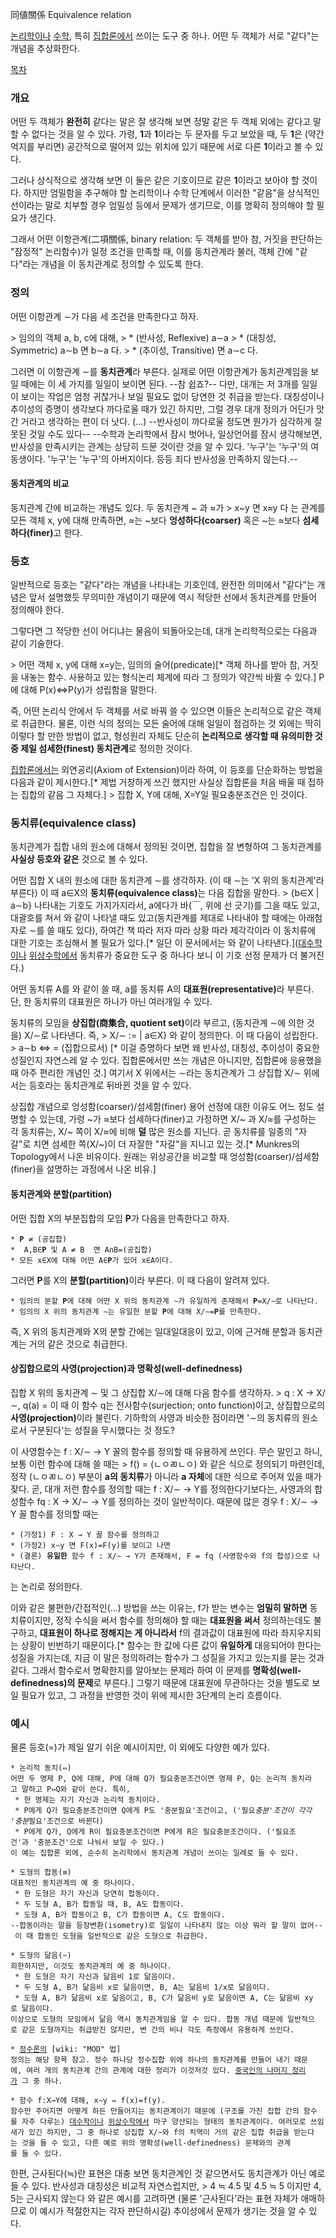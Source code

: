 同値關係
Equivalence relation


[[논리학]]이나 [[수학]], 특히 [[집합론]]에서 쓰이는 도구 중 하나. 어떤 두 객체가 서로 "같다"는 개념을 추상화한다.

[[목차]]

=== 개요 ===
어떤 두 객체가 '''완전히''' 같다는 말은 잘 생각해 보면 정말 같은 두 객체 외에는 같다고 말할 수 없다는 것을 알 수 있다. 가령, '''1'''과 '''1'''이라는 두 문자를 두고 보았을 때, 두 '''1'''은 (약간 억지를 부리면) 공간적으로 떨어져 있는 위치에 있기 때문에 서로 다른 '''1'''이라고 볼 수 있다.

그러나 상식적으로 생각해 보면 이 둘은 같은 기호이므로 같은 '''1'''이라고 보아야 할 것이다. 하지만 엄밀함을 추구해야 할 논리학이나 수학 단계에서 이러한 "같음"을 상식적인 선이라는 말로 치부할 경우 엄밀성 등에서 문제가 생기므로, 이를 명확히 정의해야 할 필요가 생긴다.

그래서 어떤 이항관계(二項關係, binary relation: 두 객체를 받아 참, 거짓을 판단하는 "잠정적" 논리함수)가 일정 조건을 만족할 때, 이를 동치관계라 불러, 객체 간에 "같다"라는 개념을 이 동치관계로 정의할 수 있도록 한다.

=== 정의 ===
어떤 이항관계 ∼가 다음 세 조건을 만족한다고 하자.

> 임의의 객체 a, b, c에 대해,
> * (반사성, Reflexive) a∼a
> * (대칭성, Symmetric) a∼b 면 b∼a 다.
> * (추이성, Transitive) {{{[ a∼b 및 b∼c ]}}} 면 a∼c 다.

그러면 이 이항관계 ∼를 '''동치관계'''라 부른다. 실제로 어떤 이항관계가 동치관계임을 보일 때에는 이 세 가지를 일일이 보이면 된다. --참 쉽죠?-- 다만, 대개는 저 3개를 일일이 보이는 작업은 엄청 귀찮거나 보일 필요도 없이 당연한 것 취급을 받는다. 대칭성이나 추이성의 증명이 생각보다 까다로울 때가 있긴 하지만, 그럴 경우 대개 정의가 어딘가 맛간 거라고 생각하는 편이 더 낫다. (...) --반사성이 까다로울 정도면 뭔가가 심각하게 잘못된 것일 수도 있다--
--수학과 논리학에서 잠시 벗어나, 일상언어를 잠시 생각해보면, 반사성을 만족시키는 관계는 상당히 드문 것이란 것을 알 수 있다. '누구'는 '누구'의 여동생이다. '누구'는 '누구'의 아버지이다. 등등 죄다 반사성을 만족하지 않는다.--

==== 동치관계의 비교 ====
동치관계 간에 비교하는 개념도 있다. 두 동치관계 ~ 과 ≈가
> x~y 면 x≈y 다
는 관계를 모든 객체 x, y에 대해 만족하면, ≈는 ~보다 '''엉성하다(coarser)''' 혹은 ~는 ≈보다 '''섬세하다(finer)'''고 한다.

=== 등호 ===
일반적으로 등호는 "같다"라는 개념을 나타내는 기호인데, 완전한 의미에서 "같다"는 개념은 앞서 설명했듯 무의미한 개념이기 때문에 역시 적당한 선에서 동치관계를 만들어 정의해야 한다.

그렇다면 그 적당한 선이 어디냐는 물음이 되돌아오는데, 대개 논리학적으로는 다음과 같이 기술한다.

> 어떤 객체 x, y에 대해 x=y는, 임의의 술어(predicate)[* 객체 하나를 받아 참, 거짓을 내놓는 함수. 사용하고 있는 형식논리 체계에 따라 그 정의가 약간씩 바뀔 수 있다.] P에 대해 P(x)⇔P(y)가 성립함을 말한다.

즉, 어떤 논리식 안에서 두 객체를 서로 바꿔 쓸 수 있으면 이들은 논리적으로 같은 객체로 취급한다. 물론, 이런 식의 정의는 모든 술어에 대해 일일이 점검하는 것 외에는 딱히 이렇다 할 만한 방법이 없고, 형성원리 자체도 단순히 '''논리적으로 생각할 때 유의미한 것 중 제일 섬세한(finest) 동치관계'''로 정의한 것이다.

[[집합론]]에서는 외연공리(Axiom of Extension)이라 하여, 이 등호를 단순화하는 방법을 다음과 같이 제시한다.[* 제법 거창하게 쓰긴 했지만 사실상 집합론을 처음 배울 때 접하는 집합의 같음 그 자체다.]
> 집합 X, Y에 대해, X=Y일 필요충분조건은 {{{[ 모든 객체 w에 대해 [ w∈X ⇔ w∈Y ] ]}}} 인 것이다.

=== 동치류(equivalence class) ===
동치관계가 집합 내의 원소에 대해서 정의된 것이면, 집합을 잘 변형하여 그 동치관계를 '''사실상 등호와 같은''' 것으로 볼 수 있다.

어떤 집합 X 내의 원소에 대한 동치관계 ∼를 생각하자. (이 때 ∼는 'X 위의 동치관계'라 부른다) 이 때 a∈X의 '''동치류(equivalence class)'''는 다음 집합을 말한다.
> {b∈X | a∼b}
나타내는 기호도 가지가지라서, a에다가 바(￣, 위에 선 긋기)를 그을 때도 있고, 대괄호를 쳐서 {{{[a]}}}와 같이 나타낼 때도 있고(동치관계를 제대로 나타내야 할 때에는 아래첨자로 ∼를 쓸 때도 있다), 하여간 책 따라 저자 따라 상황 따라 제각각이라 이 동치류에 대한 기호는 조심해서 볼 필요가 있다.[* 일단 이 문서에서는 {{{[a]}}}와 같이 나타낸다.]([[대수학]]이나 [[위상수학]]에서 동치류가 중요한 도구 중 하나다 보니 이 기호 선정 문제가 더 불거진다.)

어떤 동치류 A를 {{{[a]}}}와 같이 쓸 때, a를 동치류 A의 '''대표원(representative)'''라 부른다. 단, 한 동치류의 대표원은 하나가 아닌 여러개일 수 있다.

동치류의 모임을 '''상집합(商集合, quotient set)'''이라 부르고, (동치관계 ∼에 의한 것을) X/∼로 나타낸다. 즉,
> X/∼ := {{{{[a]}}} | a∈X}
와 같이 정의한다. 이 때 다음이 성립한다.
> a∼b ⇔ {{{[a]}}}={{{[b]}}} (집합으로서) [* 이걸 증명하다 보면 왜 반사성, 대칭성, 추이성이 중요한 성질인지 자연스레 알 수 있다. 집합론에서만 쓰는 개념은 아니지만, 집합론에 응용했을 때 아주 편리한 개념인 것.]
여기서 X 위에서는 ∼라는 동치관계가 그 상집합 X/∼ 위에서는 등호라는 동치관계로 뒤바뀐 것을 알 수 있다.

상집합 개념으로 엉성함(coarser)/섬세함(finer) 용어 선정에 대한 이유도 어느 정도 설명할 수 있는데, 가령 ~가 ≈보다 섬세하다(finer)고 가정하면 X/~ 과 X/≈를 구성하는 각 동치류는, X/~ 쪽이 X/≈에 비해 '''덜''' 많은 원소를 지닌다. 곧 동치류를 일종의 "자갈"로 치면 섬세한 쪽(X/~)이 더 자잘한 "자갈"을 지니고 있는 것.[* Munkres의 Topology에서 나온 비유이다. 원래는 위상공간을 비교할 때 엉성함(coarser)/섬세함(finer)을 설명하는 과정에서 나온 비유.]

==== 동치관계와 분할(partition) ====
어떤 집합 X의 부분집합의 모임 '''P'''가 다음을 만족한다고 하자.
 * '''P''' ≠ (공집합)
 * {{{[}}} A,B∈'''P''' 및 A ≠ B {{{]}}} 면 A∩B=(공집합)
 * 모든 x∈X에 대해 어떤 A∈'''P'''가 있어 x∈A이다.
그러면 '''P'''를 X의 '''분할(partition)'''이라 부른다. 이 때 다음이 알려져 있다.
 * 임의의 분할 '''P'''에 대해 어떤 X 위의 동치관계 ∼가 유일하게 존재해서 '''P'''=X/∼로 나타난다.
 * 임의의 X 위의 동치관계 ∼는 유일한 분할 '''P'''에 대해 X/∼='''P'''를 만족한다.
즉, X 위의 동치관계와 X의 분할 간에는 일대일대응이 있고, 이에 근거해 분할과 동치관계는 거의 같은 것으로 취급한다.

==== 상집합으로의 사영(projection)과 명확성(well-definedness) ====
집합 X 위의 동치관계 ∼ 및 그 상집합 X/∼에 대해 다음 함수를 생각하자.
> q : X → X/∼, q(a) = {{{[a]}}}
이 때 이 함수 q는 전사함수(surjection; onto function)이고, 상집합으로의 '''사영(projection)'''이라 불린다. 기하학의 사영과 비슷한 점이라면 '∼의 동치류의 원소로서 구분된다'는 성질을 무시했다는 것 정도?

이 사영함수는 f : X/∼ → Y 꼴의 함수를 정의할 때 유용하게 쓰인다. 무슨 말인고 하니, 보통 이런 함수에 대해 쓸 때는
> f({{{[a]}}}) = (ㄴㅇㄻㄴㅇ)
와 같은 식으로 정의되기 마련인데, 정작 (ㄴㅇㄻㄴㅇ) 부분이 '''a의 동치류'''가 아니라 '''a 자체'''에 대한 식으로 주어져 있을 때가 잦다. 곧, 대개 저런 함수를 정의할 때는 f : X/∼ → Y를 정의한다기보다는, 사영과의 합성함수 fq : X → X/∼ → Y를 정의하는 것이 일반적이다. 때문에 많은 경우 f : X/∼ → Y 꼴 함수를 정의할 때는
 * (가정1) F : X → Y 꼴 함수를 정의하고
 * (가정2) x∼y 면 F(x)=F(y)를 보이고 나면
 * (결론) '''유일한''' 함수 f : X/∼ → Y가 존재해서, F = fq (사영함수와 f의 합성)으로 나타난다.
는 논리로 정의한다.

이와 같은 불편한/간접적인(...) 방법을 쓰는 이유는, f가 받는 변수는 '''엄밀히 말하면''' 동치류이지만, 정작 수식을 써서 함수를 정의해야 할 때는 '''대표원을 써서''' 정의하는데도 불구하고, '''대표원이 하나로 정해지는 게 아니라서''' f의 결과값이 대표원에 따라 좌지우지되는 상황이 빈번하기 때문이다.[* 함수는 한 값에 다른 값이 '''유일하게''' 대응되어야 한다는 성질을 가지는데, 지금 이 말은 정의하려는 함수가 그 성질을 가지고 있는지를 묻는 것과 같다. 그래서 함수로서 명확한지를 알아보는 문제라 하여 이 문제를 '''명확성(well-definedness)의 문제'''로 부른다.] 그렇기 때문에 대표원에 무관하다는 것을 별도로 보일 필요가 있고, 그 과정을 반영한 것이 위에 제시한 3단계의 논리 흐름이다.

=== 예시 ===
물론 등호(=)가 제일 알기 쉬운 예시이지만, 이 외에도 다양한 예가 있다.

 * 논리적 동치(⇔)
 어떤 두 명제 P, Q에 대해, P에 대해 Q가 필요충분조건이면 명제 P, Q는 논리적 동치라고 말하고 P⇔Q와 같이 쓴다. 특히,
  * 한 명제는 자기 자신과 논리적 동치이다.
  * P에게 Q가 필요충분조건이면 Q에게 P도 '충분필요'조건이고, ('필요''충분'조건이 각각 '충분''필요'조건으로 바뀐다)
  * P에게 Q가, Q에게 R이 필요충분조건이면 P에게 R은 필요충분조건이다. ('필요조건'과 '충분조건'으로 나눠서 보일 수 있다.)
 이 예는 집합론 외에, 순수히 논리학에서 동치관계 개념이 쓰이는 일례로 들 수 있다.

 * 도형의 합동(≡)
 대표적인 동치관계의 예 중 하나이다.
  * 한 도형은 자기 자신과 당연히 합동이다.
  * 두 도형 A, B가 합동일 때, B, A도 합동이다.
  * 도형 A, B가 합동이고 B, C가 합동이면 A, C도 합동이다.
 --합동이라는 말을 등장변환(isometry)로 일일이 나타내지 않는 이상 뭐라 할 말이 없어-- 이 때 합동인 도형을 일반적으로 같은 도형으로 취급한다.

 * 도형의 닮음(∽)
 희한하지만, 이것도 동치관계의 예 중 하나이다.
  * 한 도형은 자기 자신과 닮음비 1로 닮음이다.
  * 두 도형 A, B가 닮음비 x로 닮음이면, B, A는 닮음비 1/x로 닮음이다.
  * 도형 A, B가 닮음비 x로 닮음이고, B, C가 닮음비 y로 닮음이면 A, C는 닮음비 xy로 닮음이다.
 이상으로 도형의 모임에서 닮음 역시 동치관계임을 알 수 있다. 합동 개념 때문에 일반적으로 같은 도형까지는 취급받진 않지만, 변 간의 비나 각도 측정에서 유용하게 쓰인다.

 * [[정수론]]의 [wiki: "MOD" 법]
 정의는 해당 항목 참고. 정수 하나당 정수집합 위에 하나의 동치관계를 만들어 내기 때문에, 여러 개의 동치관계 간의 관계에 대한 정리가 이것저것 있다. [[중국인의 나머지 정리]]가 그 중 하나.

 * 함수 f:X→Y에 대해, x∼y ⇔ f(x)=f(y).
 함수만 주어지면 어떻게 하든 만들어지는 동치관계이기 때문에 (구조를 가진 집합 간의 함수를 자주 다루는) [[대수학]]이나 [[위상수학]]에서 마구 양산되는 형태의 동치관계이다. 여러모로 쓰임새가 있긴 하지만, 그 중 하나로 상집합 X/∼와 f의 치역이 거의 같은 집합 취급을 받는다는 것을 들 수 있고, 다른 예로 위의 명확성(well-definedness) 문제와의 관계를 들 수 있다.

한편, 근사된다(≒)란 표현은 대충 보면 동치관계인 것 같으면서도 동치관계가 아닌 예로 들 수 있다. 반사성과 대칭성은 비교적 자연스럽지만,
> 4 ≒ 4.5 및 4.5 ≒ 5 이지만 4, 5는 근사되지 않는다
와 같은 예시를 고려하면 (물론 '근사된다'라는 표현 자체가 애매하므로 이 예시가 적절한지는 각자 판단하시길) 추이성에서 문제가 생기는 것을 알 수 있다.
